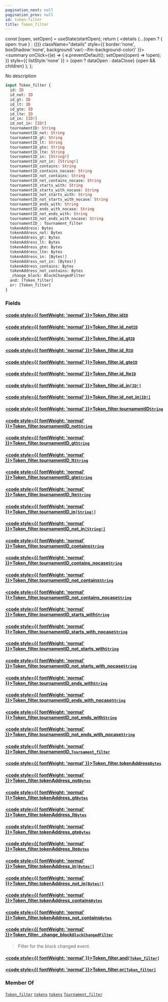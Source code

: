 ```yaml
---
pagination_next: null
pagination_prev: null
id: token-filter
title: Token_filter
---
```









  const [open, setOpen] = useState(startOpen);
  return (
    <details {...(open ? { open: true } : {})} className="details" style={{ border:'none', boxShadow:'none', background:'var(--ifm-background-color)' }}>
      <summary
        onClick={(e) => {
          e.preventDefault();
          setOpen((open) => !open);
        }}
        style={{ listStyle:'none' }}
      >
      {open ? dataOpen : dataClose}
      </summary>
      {open && children}
    </details>
  );
};








No description


```graphql
input Token_filter {
  id: ID
  id_not: ID
  id_gt: ID
  id_lt: ID
  id_gte: ID
  id_lte: ID
  id_in: [ID!]
  id_not_in: [ID!]
  tournamentID: String
  tournamentID_not: String
  tournamentID_gt: String
  tournamentID_lt: String
  tournamentID_gte: String
  tournamentID_lte: String
  tournamentID_in: [String!]
  tournamentID_not_in: [String!]
  tournamentID_contains: String
  tournamentID_contains_nocase: String
  tournamentID_not_contains: String
  tournamentID_not_contains_nocase: String
  tournamentID_starts_with: String
  tournamentID_starts_with_nocase: String
  tournamentID_not_starts_with: String
  tournamentID_not_starts_with_nocase: String
  tournamentID_ends_with: String
  tournamentID_ends_with_nocase: String
  tournamentID_not_ends_with: String
  tournamentID_not_ends_with_nocase: String
  tournamentID_: Tournament_filter
  tokenAddress: Bytes
  tokenAddress_not: Bytes
  tokenAddress_gt: Bytes
  tokenAddress_lt: Bytes
  tokenAddress_gte: Bytes
  tokenAddress_lte: Bytes
  tokenAddress_in: [Bytes!]
  tokenAddress_not_in: [Bytes!]
  tokenAddress_contains: Bytes
  tokenAddress_not_contains: Bytes
  _change_block: BlockChangedFilter
  and: [Token_filter]
  or: [Token_filter]
}
```




### Fields

#### [<code style={{ fontWeight: 'normal' }}>Token_filter.<b>id</b></code>](#)<Bullet />[`ID`](/subgraph/scalars/id) <Badge class="badge badge--secondary" text="scalar"/> 
> 
> 
> 
> 

#### [<code style={{ fontWeight: 'normal' }}>Token_filter.<b>id_not</b></code>](#)<Bullet />[`ID`](/subgraph/scalars/id) <Badge class="badge badge--secondary" text="scalar"/> 
> 
> 
> 
> 

#### [<code style={{ fontWeight: 'normal' }}>Token_filter.<b>id_gt</b></code>](#)<Bullet />[`ID`](/subgraph/scalars/id) <Badge class="badge badge--secondary" text="scalar"/> 
> 
> 
> 
> 

#### [<code style={{ fontWeight: 'normal' }}>Token_filter.<b>id_lt</b></code>](#)<Bullet />[`ID`](/subgraph/scalars/id) <Badge class="badge badge--secondary" text="scalar"/> 
> 
> 
> 
> 

#### [<code style={{ fontWeight: 'normal' }}>Token_filter.<b>id_gte</b></code>](#)<Bullet />[`ID`](/subgraph/scalars/id) <Badge class="badge badge--secondary" text="scalar"/> 
> 
> 
> 
> 

#### [<code style={{ fontWeight: 'normal' }}>Token_filter.<b>id_lte</b></code>](#)<Bullet />[`ID`](/subgraph/scalars/id) <Badge class="badge badge--secondary" text="scalar"/> 
> 
> 
> 
> 

#### [<code style={{ fontWeight: 'normal' }}>Token_filter.<b>id_in</b></code>](#)<Bullet />[`[ID!]`](/subgraph/scalars/id) <Badge class="badge badge--secondary" text="list"/> <Badge class="badge badge--secondary" text="scalar"/> 
> 
> 
> 
> 

#### [<code style={{ fontWeight: 'normal' }}>Token_filter.<b>id_not_in</b></code>](#)<Bullet />[`[ID!]`](/subgraph/scalars/id) <Badge class="badge badge--secondary" text="list"/> <Badge class="badge badge--secondary" text="scalar"/> 
> 
> 
> 
> 

#### [<code style={{ fontWeight: 'normal' }}>Token_filter.<b>tournamentID</b></code>](#)<Bullet />[`String`](/subgraph/scalars/string) <Badge class="badge badge--secondary" text="scalar"/> 
> 
> 
> 
> 

#### [<code style={{ fontWeight: 'normal' }}>Token_filter.<b>tournamentID_not</b></code>](#)<Bullet />[`String`](/subgraph/scalars/string) <Badge class="badge badge--secondary" text="scalar"/> 
> 
> 
> 
> 

#### [<code style={{ fontWeight: 'normal' }}>Token_filter.<b>tournamentID_gt</b></code>](#)<Bullet />[`String`](/subgraph/scalars/string) <Badge class="badge badge--secondary" text="scalar"/> 
> 
> 
> 
> 

#### [<code style={{ fontWeight: 'normal' }}>Token_filter.<b>tournamentID_lt</b></code>](#)<Bullet />[`String`](/subgraph/scalars/string) <Badge class="badge badge--secondary" text="scalar"/> 
> 
> 
> 
> 

#### [<code style={{ fontWeight: 'normal' }}>Token_filter.<b>tournamentID_gte</b></code>](#)<Bullet />[`String`](/subgraph/scalars/string) <Badge class="badge badge--secondary" text="scalar"/> 
> 
> 
> 
> 

#### [<code style={{ fontWeight: 'normal' }}>Token_filter.<b>tournamentID_lte</b></code>](#)<Bullet />[`String`](/subgraph/scalars/string) <Badge class="badge badge--secondary" text="scalar"/> 
> 
> 
> 
> 

#### [<code style={{ fontWeight: 'normal' }}>Token_filter.<b>tournamentID_in</b></code>](#)<Bullet />[`[String!]`](/subgraph/scalars/string) <Badge class="badge badge--secondary" text="list"/> <Badge class="badge badge--secondary" text="scalar"/> 
> 
> 
> 
> 

#### [<code style={{ fontWeight: 'normal' }}>Token_filter.<b>tournamentID_not_in</b></code>](#)<Bullet />[`[String!]`](/subgraph/scalars/string) <Badge class="badge badge--secondary" text="list"/> <Badge class="badge badge--secondary" text="scalar"/> 
> 
> 
> 
> 

#### [<code style={{ fontWeight: 'normal' }}>Token_filter.<b>tournamentID_contains</b></code>](#)<Bullet />[`String`](/subgraph/scalars/string) <Badge class="badge badge--secondary" text="scalar"/> 
> 
> 
> 
> 

#### [<code style={{ fontWeight: 'normal' }}>Token_filter.<b>tournamentID_contains_nocase</b></code>](#)<Bullet />[`String`](/subgraph/scalars/string) <Badge class="badge badge--secondary" text="scalar"/> 
> 
> 
> 
> 

#### [<code style={{ fontWeight: 'normal' }}>Token_filter.<b>tournamentID_not_contains</b></code>](#)<Bullet />[`String`](/subgraph/scalars/string) <Badge class="badge badge--secondary" text="scalar"/> 
> 
> 
> 
> 

#### [<code style={{ fontWeight: 'normal' }}>Token_filter.<b>tournamentID_not_contains_nocase</b></code>](#)<Bullet />[`String`](/subgraph/scalars/string) <Badge class="badge badge--secondary" text="scalar"/> 
> 
> 
> 
> 

#### [<code style={{ fontWeight: 'normal' }}>Token_filter.<b>tournamentID_starts_with</b></code>](#)<Bullet />[`String`](/subgraph/scalars/string) <Badge class="badge badge--secondary" text="scalar"/> 
> 
> 
> 
> 

#### [<code style={{ fontWeight: 'normal' }}>Token_filter.<b>tournamentID_starts_with_nocase</b></code>](#)<Bullet />[`String`](/subgraph/scalars/string) <Badge class="badge badge--secondary" text="scalar"/> 
> 
> 
> 
> 

#### [<code style={{ fontWeight: 'normal' }}>Token_filter.<b>tournamentID_not_starts_with</b></code>](#)<Bullet />[`String`](/subgraph/scalars/string) <Badge class="badge badge--secondary" text="scalar"/> 
> 
> 
> 
> 

#### [<code style={{ fontWeight: 'normal' }}>Token_filter.<b>tournamentID_not_starts_with_nocase</b></code>](#)<Bullet />[`String`](/subgraph/scalars/string) <Badge class="badge badge--secondary" text="scalar"/> 
> 
> 
> 
> 

#### [<code style={{ fontWeight: 'normal' }}>Token_filter.<b>tournamentID_ends_with</b></code>](#)<Bullet />[`String`](/subgraph/scalars/string) <Badge class="badge badge--secondary" text="scalar"/> 
> 
> 
> 
> 

#### [<code style={{ fontWeight: 'normal' }}>Token_filter.<b>tournamentID_ends_with_nocase</b></code>](#)<Bullet />[`String`](/subgraph/scalars/string) <Badge class="badge badge--secondary" text="scalar"/> 
> 
> 
> 
> 

#### [<code style={{ fontWeight: 'normal' }}>Token_filter.<b>tournamentID_not_ends_with</b></code>](#)<Bullet />[`String`](/subgraph/scalars/string) <Badge class="badge badge--secondary" text="scalar"/> 
> 
> 
> 
> 

#### [<code style={{ fontWeight: 'normal' }}>Token_filter.<b>tournamentID_not_ends_with_nocase</b></code>](#)<Bullet />[`String`](/subgraph/scalars/string) <Badge class="badge badge--secondary" text="scalar"/> 
> 
> 
> 
> 

#### [<code style={{ fontWeight: 'normal' }}>Token_filter.<b>tournamentID_</b></code>](#)<Bullet />[`Tournament_filter`](/subgraph/inputs/tournament-filter) <Badge class="badge badge--secondary" text="input"/> 
> 
> 
> 
> 

#### [<code style={{ fontWeight: 'normal' }}>Token_filter.<b>tokenAddress</b></code>](#)<Bullet />[`Bytes`](/subgraph/scalars/bytes) <Badge class="badge badge--secondary" text="scalar"/> 
> 
> 
> 
> 

#### [<code style={{ fontWeight: 'normal' }}>Token_filter.<b>tokenAddress_not</b></code>](#)<Bullet />[`Bytes`](/subgraph/scalars/bytes) <Badge class="badge badge--secondary" text="scalar"/> 
> 
> 
> 
> 

#### [<code style={{ fontWeight: 'normal' }}>Token_filter.<b>tokenAddress_gt</b></code>](#)<Bullet />[`Bytes`](/subgraph/scalars/bytes) <Badge class="badge badge--secondary" text="scalar"/> 
> 
> 
> 
> 

#### [<code style={{ fontWeight: 'normal' }}>Token_filter.<b>tokenAddress_lt</b></code>](#)<Bullet />[`Bytes`](/subgraph/scalars/bytes) <Badge class="badge badge--secondary" text="scalar"/> 
> 
> 
> 
> 

#### [<code style={{ fontWeight: 'normal' }}>Token_filter.<b>tokenAddress_gte</b></code>](#)<Bullet />[`Bytes`](/subgraph/scalars/bytes) <Badge class="badge badge--secondary" text="scalar"/> 
> 
> 
> 
> 

#### [<code style={{ fontWeight: 'normal' }}>Token_filter.<b>tokenAddress_lte</b></code>](#)<Bullet />[`Bytes`](/subgraph/scalars/bytes) <Badge class="badge badge--secondary" text="scalar"/> 
> 
> 
> 
> 

#### [<code style={{ fontWeight: 'normal' }}>Token_filter.<b>tokenAddress_in</b></code>](#)<Bullet />[`[Bytes!]`](/subgraph/scalars/bytes) <Badge class="badge badge--secondary" text="list"/> <Badge class="badge badge--secondary" text="scalar"/> 
> 
> 
> 
> 

#### [<code style={{ fontWeight: 'normal' }}>Token_filter.<b>tokenAddress_not_in</b></code>](#)<Bullet />[`[Bytes!]`](/subgraph/scalars/bytes) <Badge class="badge badge--secondary" text="list"/> <Badge class="badge badge--secondary" text="scalar"/> 
> 
> 
> 
> 

#### [<code style={{ fontWeight: 'normal' }}>Token_filter.<b>tokenAddress_contains</b></code>](#)<Bullet />[`Bytes`](/subgraph/scalars/bytes) <Badge class="badge badge--secondary" text="scalar"/> 
> 
> 
> 
> 

#### [<code style={{ fontWeight: 'normal' }}>Token_filter.<b>tokenAddress_not_contains</b></code>](#)<Bullet />[`Bytes`](/subgraph/scalars/bytes) <Badge class="badge badge--secondary" text="scalar"/> 
> 
> 
> 
> 

#### [<code style={{ fontWeight: 'normal' }}>Token_filter.<b>_change_block</b></code>](#)<Bullet />[`BlockChangedFilter`](/subgraph/inputs/block-changed-filter) <Badge class="badge badge--secondary" text="input"/> 
> 
> 
> Filter for the block changed event.
> 

#### [<code style={{ fontWeight: 'normal' }}>Token_filter.<b>and</b></code>](#)<Bullet />[`[Token_filter]`](/subgraph/inputs/token-filter) <Badge class="badge badge--secondary" text="list"/> <Badge class="badge badge--secondary" text="input"/> 
> 
> 
> 
> 

#### [<code style={{ fontWeight: 'normal' }}>Token_filter.<b>or</b></code>](#)<Bullet />[`[Token_filter]`](/subgraph/inputs/token-filter) <Badge class="badge badge--secondary" text="list"/> <Badge class="badge badge--secondary" text="input"/> 
> 
> 
> 
> 



### Member Of

[`Token_filter`](/subgraph/inputs/token-filter)  <Badge class="badge badge--secondary" text="input"/><Bullet />[`tokens`](/subgraph/queries/tokens)  <Badge class="badge badge--secondary" text="query"/><Bullet />[`tokens`](/subgraph/subscriptions/tokens)  <Badge class="badge badge--secondary" text="subscription"/><Bullet />[`Tournament_filter`](/subgraph/inputs/tournament-filter)  <Badge class="badge badge--secondary" text="input"/>

